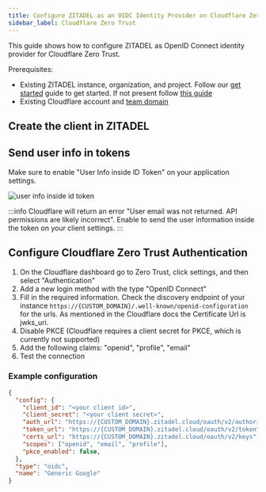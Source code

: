 ```yaml
---
title: Configure ZITADEL as an OIDC Identity Provider on Cloudflare Zero Trust
sidebar_label: Cloudflare Zero Trust
---
```



This guide shows how to configure ZITADEL as OpenID Connect identity provider for Cloudflare Zero Trust.

Prerequisites:

- Existing ZITADEL instance, organization, and project. Follow our [get started](/guides/start/quickstart) guide to get started. If not present follow [this guide](/guides/start/quickstart)
- Existing Cloudflare account and [team domain](https://developers.cloudflare.com/cloudflare-one/glossary/#team-domain)

## Create the client in ZITADEL

<CreateApp appType="web" authType="code" appName="Cloudflare" redirectURI="https://<your-team-name>.cloudflareaccess.com/cdn-cgi/access/callback"/>

## Send user info in tokens

Make sure to enable "User Info inside ID Token" on your application settings.

![user info inside id token](/img/guides/integrate/services/user-info-inside-id-token.png)

:::info
Cloudflare will return an error "User email was not returned. API permissions are likely incorrect". Enable to send the user information inside the token on your client settings.
:::

## Configure Cloudflare Zero Trust Authentication

1. On the Cloudflare dashboard go to Zero Trust, click settings, and then select "Authentication"
2. Add a new login method with the type "OpenID Connect"
3. Fill in the required information. Check the discovery endpoint of your instance `https://{CUSTOM_DOMAIN}/.well-known/openid-configuration` for the urls. As mentioned in the Cloudflare docs the Certificate Url is jwks_uri.
4. Disable PKCE (Cloudflare requires a client secret for PKCE, which is currently not supported)
5. Add the following claims: "openid", "profile", "email"
6. Test the connection

### Example configuration

```json
{
  "config": {
    "client_id": "<your client id>",
    "client_secret": "<your client secret>",
    "auth_url": "https://{CUSTOM_DOMAIN}.zitadel.cloud/oauth/v2/authorize",
    "token_url": "https://{CUSTOM_DOMAIN}.zitadel.cloud/oauth/v2/token",
    "certs_url": "https://{CUSTOM_DOMAIN}.zitadel.cloud/oauth/v2/keys",
    "scopes": ["openid", "email", "profile"],
    "pkce_enabled": false,
  },
  "type": "oidc",
  "name": "Generic Google"
}
```